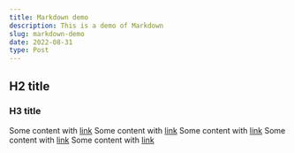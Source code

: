 ```yaml
---
title: Markdown demo
description: This is a demo of Markdown
slug: markdown-demo
date: 2022-08-31
type: Post
---
```



## H2 title

### H3 title

Some content with [link](https://www.google.com) Some content with [link](https://www.google.com) Some content with [link](https://www.google.com) Some content with [link](https://www.google.com) Some content with [link](https://www.google.com)

<CustomInput />